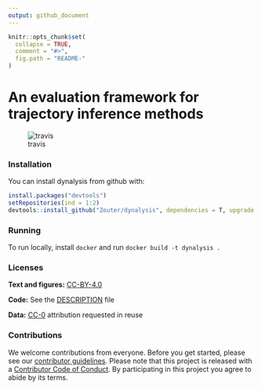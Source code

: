 ```yaml
---
output: github_document
---
```


<!-- README.md is generated from README.Rmd. Please edit that file -->

```r
knitr::opts_chunk$set(
  collapse = TRUE,
  comment = "#>",
  fig.path = "README-"
)
```

# An evaluation framework for trajectory inference methods

![travis](https://travis-ci.com/Zouter/dynalysis.svg?token=pzNqJjk3yapU1Hk7sDg8&branch=master)


### Installation

You can install dynalysis from github with:

```r
install.packages("devtools")
setRepositories(ind = 1:2)
devtools::install_github("Zouter/dynalysis", dependencies = T, upgrade = T)
```

### Running

To run locally, install `docker` and run `docker build -t dynalysis .`

### Licenses

**Text and figures:**  [CC-BY-4.0](http://creativecommons.org/licenses/by/4.0/)

**Code:** See the [DESCRIPTION](DESCRIPTION) file

$\textbf{Data:}$ [CC-0](http://creativecommons.org/publicdomain/zero/1.0/) attribution requested in reuse

### Contributions

We welcome contributions from everyone. Before you get started, please see our [contributor guidelines](CONTRIBUTING.md). Please note that this project is released with a [Contributor Code of Conduct](CONDUCT.md). By participating in this project you agree to abide by its terms.
